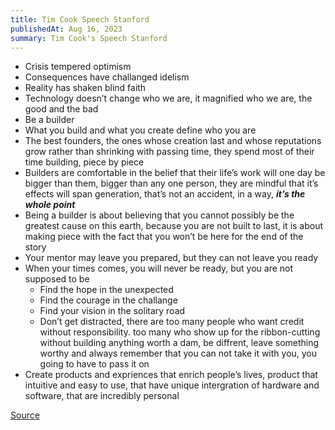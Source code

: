 ```yaml
---
title: Tim Cook Speech Stanford
publishedAt: Aug 16, 2023
summary: Tim Cook's Speech Stanford
---
```


- Crisis tempered optimism
- Consequences have challanged idelism
- Reality has shaken blind faith
- Technology doesn’t change who we are, it magnified who we are, the good and the bad
- Be a builder
- What you build and what you create define who you are
- The best founders, the ones whose creation last and whose reputations grow rather than shrinking with passing time, they spend most of their time building, piece by piece
- Builders are comfortable in the belief that their life’s work will one day be bigger than them, bigger than any one person, they are mindful that it’s effects will span generation, that’s not an accident, in a way, **_it’s the whole point_**
- Being a builder is about believing that you cannot possibly be the greatest cause on this earth, because you are not built to last, it is about making piece with the fact that you won’t be here for the end of the story
- Your mentor may leave you prepared, but they can not leave you ready
- When your times comes, you will never be ready, but you are not supposed to be
  - Find the hope in the unexpected
  - Find the courage in the challange
  - Find your vision in the solitary road
  - Don’t get distracted, there are too many people who want credit without responsibility. too many who show up for the ribbon-cutting without building anything worth a dam, be diffrent, leave something worthy and always remember that you can not take it with you, you going to have to pass it on
- Create products and expriences that enrich people’s lives, product that intuitive and easy to use, that have unique intergration of hardware and software, that are incredibly personal

[Source](https://www.youtube.com/watch?v=2C2VJwGBRRw)
